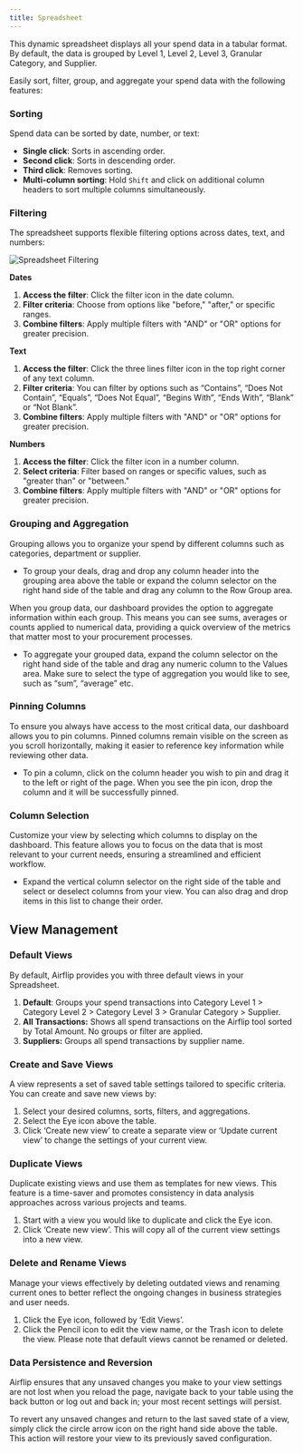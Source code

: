 ```yaml
---
title: Spreadsheet
---
```


This dynamic spreadsheet displays all your spend data in a tabular format. By default, the data is grouped by Level 1, Level 2, Level 3, Granular Category, and Supplier. 

Easily sort, filter, group, and aggregate your spend data with the following features:

### Sorting

Spend data can be sorted by date, number, or text:

- **Single click**: Sorts in ascending order.
- **Second click**: Sorts in descending order.
- **Third click**: Removes sorting.
- **Multi-column sorting**: Hold `Shift` and click on additional column headers to sort multiple columns simultaneously.

### Filtering

The spreadsheet supports flexible filtering options across dates, text, and numbers:

![Spreadsheet Filtering](/images/spreadsheet_filters.gif)

**Dates**

1. **Access the filter**: Click the filter icon in the date column.
2. **Filter criteria**: Choose from options like "before," "after," or specific ranges.
3. **Combine filters**: Apply multiple filters with "AND" or "OR" options for greater precision.

**Text**

1. **Access the filter**: Click the three lines filter icon in the top right corner of any text column.
2. **Filter criteria**: You can filter by options such as “Contains”, “Does Not Contain”, “Equals”, “Does Not Equal”, “Begins With”, “Ends With”, “Blank” or “Not Blank”.
3. **Combine filters**: Apply multiple filters with "AND" or "OR" options for greater precision.

**Numbers**

1. **Access the filter**: Click the filter icon in a number column.
2. **Select criteria**: Filter based on ranges or specific values, such as "greater than" or "between."
3. **Combine filters**: Apply multiple filters with "AND" or "OR" options for greater precision.

### **Grouping and Aggregation**

Grouping allows you to organize your spend by different columns such as categories, department or supplier.

- To group your deals, drag and drop any column header into the grouping area above the table or expand the column selector on the right hand side of the table and drag any column to the Row Group area.

When you group data, our dashboard provides the option to aggregate information within each group. This means you can see sums, averages or counts applied to numerical data, providing a quick overview of the metrics that matter most to your procurement processes. 

- To aggregate your grouped data, expand the column selector on the right hand side of the table and drag any numeric column to the Values area. Make sure to select the type of aggregation you would like to see, such as “sum”, “average” etc.

### **Pinning Columns**

To ensure you always have access to the most critical data, our dashboard allows you to pin columns. Pinned columns remain visible on the screen as you scroll horizontally, making it easier to reference key information while reviewing other data.

- To pin a column, click on the column header you wish to pin and drag it to the left or right of the page. When you see the pin icon, drop the column and it will be successfully pinned.

### **Column Selection**

Customize your view by selecting which columns to display on the dashboard. This feature allows you to focus on the data that is most relevant to your current needs, ensuring a streamlined and efficient workflow.

- Expand the vertical column selector on the right side of the table and select or deselect columns from your view. You can also drag and drop items in this list to change their order.

## **View Management**

### **Default Views**

By default, Airflip provides you with three default views in your Spreadsheet.

1. **Default**: Groups your spend transactions into Category Level 1 > Category Level 2 > Category Level 3 > Granular Category > Supplier.
2. **All Transactions:** Shows all spend transactions on the Airflip tool sorted by Total Amount. No groups or filter are applied.
3. **Suppliers:** Groups all spend transactions by supplier name.

### **Create and Save Views**

A view represents a set of saved table settings tailored to specific criteria. You can create and save new views by:

1. Select your desired columns, sorts, filters, and aggregations. 
2. Select the Eye icon above the table.
3. Click ‘Create new view’ to create a separate view or ‘Update current view’ to change the settings of your current view. 

### **Duplicate Views**

Duplicate existing views and use them as templates for new views. This feature is a time-saver and promotes consistency in data analysis approaches across various projects and teams. 

1. Start with a view you would like to duplicate and click the Eye icon. 
2. Click ‘Create new view’. This will copy all of the current view settings into a new view. 

### **Delete and Rename Views**

Manage your views effectively by deleting outdated views and renaming current ones to better reflect the ongoing changes in business strategies and user needs. 

1. Click the Eye icon, followed by ‘Edit Views’.
2. Click the Pencil icon to edit the view name, or the Trash icon to delete the view. Please note that default views cannot be renamed or deleted.

### **Data Persistence and Reversion**

Airflip ensures that any unsaved changes you make to your view settings are not lost when you reload the page, navigate back to your table using the back button or log out and back in; your most recent settings will persist. 

To revert any unsaved changes and return to the last saved state of a view, simply click the circle arrow icon on the right hand side above the table. This action will restore your view to its previously saved configuration.
